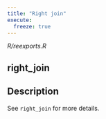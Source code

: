 ```yaml
---
title: "Right join"
execute:
  freeze: true
---
```


*R/reexports.R*

## right_join

## Description
See `right_join` for more details. 










